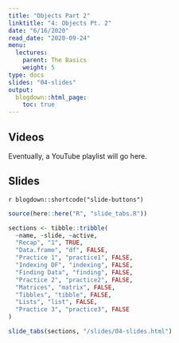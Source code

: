 ```yaml
---
title: "Objects Part 2"
linktitle: "4: Objects Pt. 2"
date: "6/16/2020"
read_date: "2020-09-24"
menu:
  lectures:
    parent: The Basics
    weight: 5
type: docs
slides: "04-slides"
output:
  blogdown::html_page:
    toc: true
---
```


## Videos

Eventually, a YouTube playlist will go here. 

## Slides

`r blogdown::shortcode("slide-buttons")`

```r

source(here::here("R", "slide_tabs.R"))

sections <- tibble::tribble(
  ~name, ~slide, ~active,
  "Recap", "1", TRUE,
  "Data.frame", "df", FALSE,
  "Practice 1", "practice1", FALSE,
  "Indexing DF", "indexing", FALSE,
  "Finding Data", "finding", FALSE,
  "Practice 2", "practice2", FALSE,
  "Matrices", "matrix", FALSE,
  "Tibbles", "tibble", FALSE,
  "Lists", "list", FALSE,
  "Practice 3", "practice3", FALSE
)

slide_tabs(sections, "/slides/04-slides.html")
```